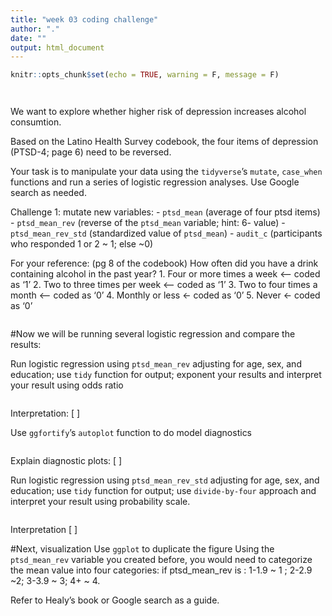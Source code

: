 ---
title: "week 03 coding challenge"
author: "."
date: ""
output: html_document
---

```{r setup, include=FALSE}
knitr::opts_chunk$set(echo = TRUE, warning = F, message = F)
```


```{r load libraries}

```


```{r load data}

```

We want to explore whether higher risk of depression increases alcohol consumtion. 

Based on the Latino Health Survey codebook, the four items of depression (PTSD-4; page 6) need to be reversed.

Your task is to manipulate your data using the `tidyverse`'s `mutate`, `case_when` functions and run a series of logistic regression analyses. Use Google search as needed.

Challenge 1: mutate new variables: 
- `ptsd_mean` (average of four ptsd items)
- `ptsd_mean_rev` (reverse of the `ptsd_mean` variable; hint: 6- value)
- `ptsd_mean_rev_std` (standardized value of `ptsd_mean`)
- `audit_c` (participants who responded 1 or 2 ~ 1; else ~0)

For your reference: (pg 8 of the codebook)
How often did you have a drink containing alcohol in the past year? 
1. Four or more times a week <-- coded as '1' 
2. Two to three times per week <-- coded as '1'
3. Two to four times a month <-- coded as '0'
4. Monthly or less <- coded as '0'
5. Never <- coded as '0'

```{r data wrangling}

```


#Now we will be running several logistic regression and compare the results:

Run logistic regression using `ptsd_mean_rev` adjusting for age, sex, and education; use `tidy` function for output; exponent your results and interpret your result using odds ratio
```{r logistic regression 1}

```

Interpretation: 
[ ]

Use `ggfortify`'s `autoplot` function to do model diagnostics
```{r}

```

Explain diagnostic plots:
[ ]



Run logistic regression using `ptsd_mean_rev_std` adjusting for age, sex, and education; use `tidy` function for output; use `divide-by-four` approach and interpret your result using probability scale. 
```{r}

```
Interpretation
[ ]



#Next, visualization
Use `ggplot` to duplicate the figure
Using the `ptsd_mean_rev` variable you created before, you would need to categorize the mean value into four categories: 
if ptsd_mean_rev is :
1-1.9 ~ 1 ; 
2-2.9 ~2; 
3-3.9 ~ 3; 
4+ ~ 4. 

Refer to Healy's book or Google search as a guide. 

```{r visualization}

```

